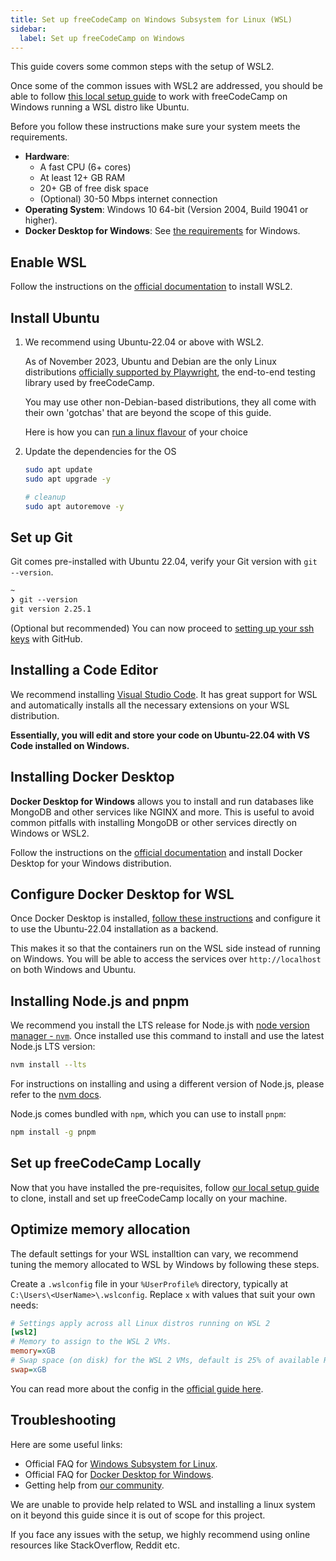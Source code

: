```yaml
---
title: Set up freeCodeCamp on Windows Subsystem for Linux (WSL)
sidebar:
  label: Set up freeCodeCamp on Windows
---
```



This guide covers some common steps with the setup of WSL2.

Once some of the common issues with WSL2 are addressed, you should be able to follow [this local setup guide](/how-to-setup-freecodecamp-locally/) to work with freeCodeCamp on Windows running a WSL distro like Ubuntu.

<Aside type='note'>

Before you follow these instructions make sure your system meets the requirements.

</Aside>

<Card title='System Requirements' icon='laptop'>

- **Hardware**:
  - A fast CPU (6+ cores)
  - At least 12+ GB RAM
  - 20+ GB of free disk space
  - (Optional) 30-50 Mbps internet connection
- **Operating System**: Windows 10 64-bit (Version 2004, Build 19041 or higher).
- **Docker Desktop for Windows**: See [the requirements](https://docs.docker.com/docker-for-windows/install/#system-requirements) for Windows.

</Card>

## Enable WSL

Follow the instructions on the [official documentation](https://docs.microsoft.com/en-us/windows/wsl/install-win10) to install WSL2.

## Install Ubuntu

<Steps>

1. We recommend using Ubuntu-22.04 or above with WSL2.

   As of November 2023, Ubuntu and Debian are the only Linux distributions [officially supported by Playwright](https://playwright.dev/docs/intro#system-requirements), the end-to-end testing library used by freeCodeCamp.

   You may use other non-Debian-based distributions, they all come with their own 'gotchas' that are beyond the scope of this guide.

   Here is how you can [run a linux flavour](https://learn.microsoft.com/en-us/windows/wsl/install#ways-to-run-multiple-linux-distributions-with-wsl) of your choice

2. Update the dependencies for the OS

   ```bash
   sudo apt update
   sudo apt upgrade -y

   # cleanup
   sudo apt autoremove -y
   ```

</Steps>

## Set up Git

Git comes pre-installed with Ubuntu 22.04, verify your Git version with `git --version`.

```txt
~
❯ git --version
git version 2.25.1
```

(Optional but recommended) You can now proceed to [setting up your ssh keys](https://help.github.com/articles/generating-an-ssh-key) with GitHub.

## Installing a Code Editor

We recommend installing [Visual Studio Code](https://code.visualstudio.com). It has great support for WSL and automatically installs all the necessary extensions on your WSL distribution.

**Essentially, you will edit and store your code on Ubuntu-22.04 with VS Code installed on Windows.**

## Installing Docker Desktop

**Docker Desktop for Windows** allows you to install and run databases like MongoDB and other services like NGINX and more. This is useful to avoid common pitfalls with installing MongoDB or other services directly on Windows or WSL2.

Follow the instructions on the [official documentation](https://docs.docker.com/docker-for-windows/install) and install Docker Desktop for your Windows distribution.

## Configure Docker Desktop for WSL

Once Docker Desktop is installed, [follow these instructions](https://docs.docker.com/docker-for-windows/wsl) and configure it to use the Ubuntu-22.04 installation as a backend.

This makes it so that the containers run on the WSL side instead of running on Windows. You will be able to access the services over `http://localhost` on both Windows and Ubuntu.

## Installing Node.js and pnpm

We recommend you install the LTS release for Node.js with [node version manager - `nvm`](https://github.com/nvm-sh/nvm#installing-and-updating). Once installed use this command to install and use the latest Node.js LTS version:

```bash
nvm install --lts
```

For instructions on installing and using a different version of Node.js, please refer to the [nvm docs](https://github.com/nvm-sh/nvm#usage).

Node.js comes bundled with `npm`, which you can use to install `pnpm`:

```bash
npm install -g pnpm
```

## Set up freeCodeCamp Locally

Now that you have installed the pre-requisites, follow [our local setup guide](/how-to-setup-freecodecamp-locally/) to clone, install and set up freeCodeCamp locally on your machine.

## Optimize memory allocation

The default settings for your WSL installtion can vary, we recommend tuning the memory allocated to WSL by Windows by following these steps.

Create a `.wslconfig` file in your `%UserProfile%` directory, typically at `C:\Users\<UserName>\.wslconfig`. Replace `x` with values that suit your own needs:

```ini
# Settings apply across all Linux distros running on WSL 2
[wsl2]
# Memory to assign to the WSL 2 VMs.
memory=xGB
# Swap space (on disk) for the WSL 2 VMs, default is 25% of available RAM
swap=xGB
```

You can read more about the config in the [official guide here](https://learn.microsoft.com/en-us/windows/wsl/wsl-config).

## Troubleshooting

Here are some useful links:

- Official FAQ for [Windows Subsystem for Linux](https://docs.microsoft.com/en-us/windows/wsl/faq).
- Official FAQ for [Docker Desktop for Windows](https://docs.docker.com/docker-for-windows/faqs).
- Getting help from [our community](/troubleshooting-development-issues/#getting-help).

<Aside type='note' title='More Help'>

We are unable to provide help related to WSL and installing a linux system on it beyond this guide since it is out of scope for this project.

If you face any issues with the setup, we highly recommend using online resources like StackOverflow, Reddit etc.

</Aside>
